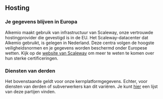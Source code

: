 ## Hosting

### Je gegevens blijven in Europa

Alkemio maakt gebruik van infrastructuur van Scaleway, onze vertrouwde hostingprovider die gevestigd is in de EU.
Het Scaleway-datacenter dat Alkemio gebruikt, is gelegen in Nederland.
Deze centra volgen de hoogste veiligheidsnormen en je gegevens worden beschermd onder Europese wetten.
Kijk op de [website van Scaleway](https://www.scaleway.com/en/security-and-resilience/) om meer te weten te komen over hun sterke certificeringen.

### Diensten van derden

Het bovenstaande geldt voor onze kernplatformgegevens.
Echter, voor diensten van derden of subverwerkers kan dit variëren.
Je kunt [hier](https://welcome.alkem.io/third-parties/) een lijst van deze partijen vinden.
